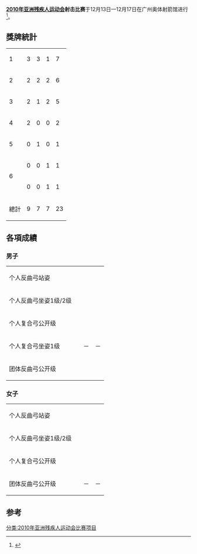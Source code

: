'''[[2010年亚洲残疾人运动会|2010年亚洲残疾人运动会]]射击比赛'''于12月13日—12月17日在广州奥体射箭馆进行<ref>{{Cite web |url=http://www.gzapg2010.cn/special/008904CN/shejianxw.html |title=2010年亚洲残疾人运动会射箭比赛信息 |accessdate=2010-12-17 |archive-date=2010-12-15 |archive-url=https://web.archive.org/web/20101215001723/http://www.gzapg2010.cn/special/008904CN/shejianxw.html |dead-url=yes }}</ref>。

== 獎牌統計 ==
{| {{RankedMedalTable|class=wikitable sortable}}
|-
|1||align=left|{{flagIOC2team|KOR|2010年亚洲残疾人运动会}}||3||3||1||7
|-
|2||align=left|{{flagIOC2team|CHN|2010年亚洲残疾人运动会}}||2||2||2||6
|-
|3||align=left|{{flagIOC2team|IRI|2010年亚洲残疾人运动会}}||2||1||2||5
|-
|4||align=left|{{flagIOC2team|JPN|2010年亚洲残疾人运动会}}||2||0||0||2
|-
|5||align=left|{{flagIOC2team|THA|2010年亚洲残疾人运动会}}||0||1||0||1
|-
|rowspan="2"|6
|align=left|{{flagIOC2team|HKG|2010年亚洲残疾人运动会}}||0||0||1||1
|-
|align=left|{{flagIOC2team|MAS|2010年亚洲残疾人运动会}}||0||0||1||1
|- class="sortbottom"
!colspan=2| 總計 || 9 || 7 || 7 || 23
|}
== 各項成績 ==
=== 男子 ===
{| {{MedalistTable|type=項目|labelwidth=180px|width=200px|columns=1|style=font-size:small;}}
|-
| 个人反曲弓站姿
| {{flagIOC2athlete|[[董智|董智]]|CHN|2010年亚洲残疾人运动会}}
| {{flagIOC2athlete|[[沙功·因胶|沙功·因胶]]|THA|2010年亚洲残疾人运动会}}
| {{flagIOC2athlete|[[李鹤永|李鹤永]]|KOR|2010年亚洲残疾人运动会}}
|-
| 个人反曲弓坐姿1级/2级
| {{flagIOC2athlete|[[易卜拉欣·兰杰巴尔-基瓦杰|易卜拉欣·兰杰巴尔-基瓦杰]]|IRI|2010年亚洲残疾人运动会}}
| {{flagIOC2athlete|[[成昌杰|成昌杰]]|CHN|2010年亚洲残疾人运动会}}
| {{flagIOC2athlete|[[鲁哈姆·谢哈比普尔|鲁哈姆·谢哈比普尔]]|IRI|2010年亚洲残疾人运动会}}
|-
| 个人复合弓公开级
| {{flagIOC2athlete|[[李煜洙|李煜洙]]|KOR|2010年亚洲残疾人运动会}}
| {{flagIOC2athlete|[[权贤柱|权贤柱]]|KOR|2010年亚洲残疾人运动会}}
| {{flagIOC2athlete|[[胡同生|胡同生]]|HKG|2010年亚洲残疾人运动会}}
|-
| 个人复合弓坐姿1级
| {{flagIOC2athlete|[[斋藤绅一|斋藤绅一]]|JPN|2010年亚洲残疾人运动会}}
|－
|－
|-
| 团体反曲弓公开级
| {{flagIOC2team|CHN|2010年亚洲残疾人运动会}}
| {{flagIOC2team|IRI|2010年亚洲残疾人运动会}}
| {{flagIOC2team|MAS|2010年亚洲残疾人运动会}}
|}

=== 女子 ===
{| {{MedalistTable|type=項目|labelwidth=180px|width=200px|columns=1|style=font-size:small;}}
|-
| 个人反曲弓站姿
| {{flagIOC2athlete|[[拉齐耶·希尔·穆罕默迪|拉齐耶·希尔·穆罕默迪]]|IRI|2010年亚洲残疾人运动会}}
| {{flagIOC2athlete|[[金兰淑|金兰淑]]|KOR|2010年亚洲残疾人运动会}}
| {{flagIOC2athlete|[[高芳霞|高芳霞]]|CHN|2010年亚洲残疾人运动会}}
|-
| 个人反曲弓坐姿1级/2级
| {{flagIOC2athlete|[[高希淑|高希淑]]|KOR|2010年亚洲残疾人运动会}}
| {{flagIOC2athlete|[[萧彦红|萧彦红]]|CHN|2010年亚洲残疾人运动会}}
| {{flagIOC2athlete|[[扎赫拉·内玛提|扎赫拉·内玛提]]|IRI|2010年亚洲残疾人运动会}}
|-
| 个人复合弓公开级
| {{flagIOC2athlete|[[永野美穗|永野美穗]]|JPN|2010年亚洲残疾人运动会}}
| {{flagIOC2athlete|[[柳顺德|柳顺德]]|KOR|2010年亚洲残疾人运动会}}
| {{flagIOC2athlete|[[王燕红|王燕红]]|CHN|2010年亚洲残疾人运动会}}
|-
| 团体反曲弓公开级
| {{flagIOC2team|KOR|2010年亚洲残疾人运动会}}
|－
|－
|}

==参考==
<references />
{{2010年亚洲残疾人运动会项目}}
[[分类:2010年亚洲残疾人运动会比赛项目|分类:2010年亚洲残疾人运动会比赛项目]]